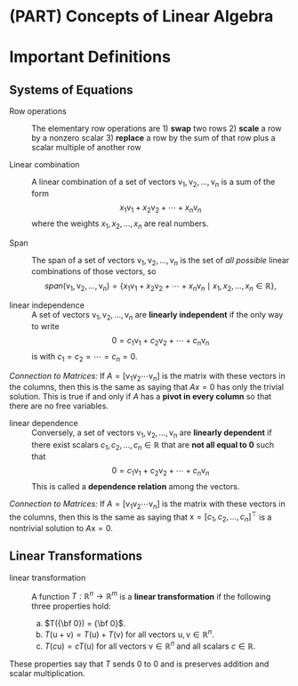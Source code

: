 # (PART) Concepts of Linear Algebra  {-}

\newcommand{\v}{\mathsf{v}}

# Important Definitions

## Systems of Equations

Row operations

: The elementary row operations are
1) **swap** two rows
2) **scale** a row by a nonzero scalar
3) **replace** a row by the sum of that row plus a scalar multiple of another row

Linear combination 

: A linear combination of a set of vectors $\v_1, \v_2, \ldots, \v_n$ is a sum of the form
$$
x_1 \v_1 + x_2 \v_2 + \cdots + x_n \v_n
$$
where the weights $x_1, x_2, \ldots, x_n$ are real numbers.

Span

: The span of a set of vectors $\v_1, \v_2, \ldots, \v_n$ is the set of *all possible* linear combinations of those vectors, so
$$
span(\v_1, \v_2, \ldots, \v_n) = \{ x_1 \v_1 + x_2 \v_2 + \cdots + x_n \v_n \mid
x_1, x_2, \ldots, x_n \in \mathbb{R}\},
$$

linear independence
: A set of vectors $\mathsf{v}_1, \mathsf{v}_2,\ldots, \mathsf{v}_n$ are
**linearly independent** if the only way to write  
$$ 
\mathsf{0} = c_1 \mathsf{v}_1 + c_2 \mathsf{v}_2 + \cdots + c_n \mathsf{v}_n 
$$ 
is with $c_1 = c_2 = \cdots = c_n = 0$.  

*Connection to Matrices:* If $A = [\mathsf{v}_1 \mathsf{v}_2 \cdots
\mathsf{v}_n]$ is the matrix with these vectors in the columns, then this is the
same as saying that $A x = \mathsf{0}$ has only the trivial solution. This is true if and only if $A$ has a **pivot in every column** so that there are no free variables. 

linear dependence
: Conversely, a set of vectors $\mathsf{v}_1, \mathsf{v}_2, \ldots,
\mathsf{v}_n$ are **linearly dependent** if there exist scalars $c_1,
c_2,\ldots, c_n \in \mathbb{R}$ that are **not all equal to 0** such that
$$ 
\mathsf{0} = c_1 \mathsf{v}_1 + c_2 \mathsf{v}_2 + \cdots + c_n
\mathsf{v}_n 
$$ 
This is called a **dependence relation** among
the vectors.  

*Connection to Matrices:* If $A =
[\mathsf{v}_1 \mathsf{v}_2 \cdots \mathsf{v}_n]$ is the matrix with these
vectors in the columns, then this is the same as saying that $\mathsf{x} = [c_1,
c_2, \ldots, c_n]^{\top}$ is a nontrivial solution to $A \mathsf{x} =
\mathsf{0}$.

## Linear Transformations

linear transformation
: A function $T: \mathbb{R}^n \to \mathbb{R}^m$ is a **linear transformation** if the following three properties hold:

     a. $T({\bf 0}) = {\bf 0}$.
     b. $T(\mathsf{u} + \mathsf{v}) = T(\mathsf{u}) + T(\mathsf{v})$ for all vectors $\mathsf{u},\mathsf{v} \in \mathbb{R}^n$.
     c. $T(c \mathsf{u}) = c T(\mathsf{u})$ for all vectors $\mathsf{v} \in \mathbb{R}^n$ and all scalars $c \in \mathbb{R}$.
     
These properties say that $T$ sends 0 to 0 and is preserves addition and scalar multiplication.


<!-- ## Vector Spaces -->

<!-- span  -->

<!-- : A set of vectors $\mathsf{v}_1, \mathsf{v}_2, \ldots, \mathsf{v}_n$ **span** a vector space $V$ if for every $\mathsf{v} \in V$ there exist a set of scalars (weights) $c_1, c_2, \ldots, c_n \in \mathbb{R}$ such that  -->
<!-- $$ -->
<!-- \mathsf{v} = c_1 \mathsf{v}_1 + c_2 \mathsf{v}_2 + \cdots + c_n \mathsf{v}_n. -->
<!-- $$ -->
<!-- *Connection to Matrices:* If $A = [\mathsf{v}_1 \mathsf{v}_2 \cdots \mathsf{v}_n]$ is the matrix with these vectors in the columns, then this is the same as saying that $\mathsf{x} = [c_1, \ldots, c_n]^{\top}$ is a solution to $A x  = \mathsf{v}$. -->

<!-- linear independence -->

<!-- : A set of vectors $\mathsf{v}_1, \mathsf{v}_2,\ldots, \mathsf{v}_n$ are **linearly independent** if the only way to write  -->
<!-- $$ -->
<!-- \mathsf{0} = c_1 \mathsf{v}_1 + c_2 \mathsf{v}_2 + \cdots + c_n \mathsf{v}_n -->
<!-- $$ -->
<!-- is with $c_1 = c_2 = \cdots = c_n = 0$.  -->
<!-- <br/> -->
<!-- *Connection to Matrices:* If $A = [\mathsf{v}_1 \mathsf{v}_2 \cdots \mathsf{v}_n]$ is the matrix with these vectors in the columns, then this is the same as saying that $A x = \mathsf{0}$ has only the trivial solution. -->


<!-- linear dependence -->

<!-- : Conversely, a set of vectors $\mathsf{v}_1, \mathsf{v}_2, \ldots, \mathsf{v}_n$ are **linearly dependent** if there exist scalars $c_1, c_2,\ldots, c_n \in \mathbb{R}$ that are **not all equal to 0** such that -->
<!-- $$ -->
<!-- \mathsf{0} = c_1 \mathsf{v}_1 + c_2 \mathsf{v}_2 + \cdots + c_n \mathsf{v}_n -->
<!-- $$ -->
<!-- This is called a **dependence relation** among the vectors.  -->
<!-- <br/> -->
<!-- *Connection to Matrices:* If $A = [\mathsf{v}_1 \mathsf{v}_2 \cdots \mathsf{v}_n]$ is the matrix with these vectors in the columns, then this is the same as saying that $\mathsf{x} = [c_1, c_2, \ldots, c_n]^{\top}$ is a nontrivial solution to $A \mathsf{x} = \mathsf{0}$. -->


<!-- linear transformation -->

<!-- : A function $T: \mathbb{R}^n \to \mathbb{R}^m$ is a **linear transformation** when:  -->

<!--     * $T(\mathsf{u} + \mathsf{v}) = T(\mathsf{u}) + T(\mathsf{v})$ for all $\mathsf{u}, \mathsf{v} \in \mathbb{R}^n$ (preserves addition) -->
<!--     * $T(c \mathsf{u} ) = c T(\mathsf{u})$ for all $\mathsf{u} \in \mathbb{R}^n$ and $c \in \mathbb{R}$  (preserves scalar multiplication). -->
<!-- It follows from these that also $T(\mathsf{0}) = \mathsf{0}$. -->

<!-- one-to-one  -->

<!-- : A function $T: \mathbb{R}^n \to \mathbb{R}^m$ is a **one-to-one** when: -->

<!-- <center> -->
<!-- for all $\mathsf{y} \in \mathbb{R}^m$ there is **at most** one $\mathsf{x} \in \mathbb{R}^n$ such that $T(\mathsf{x}) = \mathsf{y}$. -->
<!-- </center> -->

<!-- onto  -->

<!-- : A function $T: \mathbb{R}^n \to \mathbb{R}^m$ is a **onto** when: -->

<!-- <center> -->
<!-- for all $\mathsf{y} \in \mathbb{R}^m$ there is **at least** one $\mathsf{x} \in \mathbb{R}^n$ such that $T(\mathsf{x}) = \mathsf{y}$. -->
<!-- </center> -->

<!-- subspace -->

<!-- : A subset $S \subseteq \mathbb{R}^n$ is a **subspace** when: -->

<!--     * $\mathsf{u} + \mathsf{v}  \in S$ for all $\mathsf{u}, \mathsf{v} \in S$ (closed under addition) -->
<!--     * $c \mathsf{u} \in S$ for all $\mathsf{u}\in S$ and $c \in \mathbb{R}$ (closed under scalar multiplication) -->
<!-- It follows from these that also $\mathsf{0} \in S$. -->



<!-- basis -->

<!-- : A **basis** of a vector space (or subspace) $V$ is a set of vectors $\mathcal{B} = \{\mathsf{v}_1, \mathsf{v}_2, \ldots, \mathsf{v}_n\}$  in $V$ such that -->

<!--     * $\mathsf{v}_1, \mathsf{v}_2, \ldots, \mathsf{v}_n$ span $V$ -->
<!--     * $\mathsf{v}_1, \mathsf{v}_2, \ldots, \mathsf{v}_n$ are linearly independent -->
<!-- Equivalently, one can say that $\mathcal{B} = \{\mathsf{v}_1, \mathsf{v}_2, \ldots, \mathsf{v}_n\}$ is a basis of $V$ if for every vector $\mathsf{v} \in V$ there is a **unique** set of scalars $c_1, \ldots, c_n$ such that -->
<!-- $$ -->
<!-- \mathsf{v} = c_1 \mathsf{v}_1 + c_2 \mathsf{v}_2 + \cdots + c_n \mathsf{v}_n. -->
<!-- $$ -->
<!-- (The fact that there is a set of vectors comes from the span; the fact that they are unique comes from linear independence). -->

<!-- dimension -->

<!-- : The **dimension** of a subspace $W$ is the number of vectors in any basis of $W$. This is also the fewest number of vectors required to span the subspace. -->


<!-- ## Matrices -->


<!-- invertible -->

<!-- : The square $n \times n$ matrix $A$ is **invertible** when there exists an $n \times n$ matrix $A^{-1}$ such that $A A^{-1} = I = A^{-1} A$. The Invertible Matrix Theorem collects over two dozen equivalent conditions, each of which guarantees that $A$ is invertible. -->

<!-- null space -->

<!-- : The **null space** $\mbox{Nul}(A) \subset \mathbb{R}^n$ of the $m \times n$ matrix $A$ is the set of solutions to the homogeneous equation $A \mathsf{x} = \mathbf{0}$> We also write this as -->
<!-- $$ -->
<!-- \mbox{Nul}(A) = \{ \mathsf{x} \in \mathbb{R}^n : A \mathsf{x} = \mathbf{0} \} -->
<!-- $$ -->
<!-- *Connection to Linear Transformations*: If $T(\mathsf{x}) = A \mathsf{x}$, then the kernel of $T$ is the null space of matrix $A$.  -->


<!-- column space -->

<!-- : The **column space** $\mbox{Col}(A) \subset \mathbb{R}^m$ of the $m \times n$ matrix $A$ is the set of all linear combinations of the columns of $A$.  -->
<!-- For $A = \begin{bmatrix} \mathsf{a}_1 & \mathsf{a}_2 & \cdots & \mathsf{a}_n \end{bmatrix}$, we have -->
<!-- $$ -->
<!-- \mbox{Col}(A) = \mbox{span} ( \mathsf{a}_1, \mathsf{a}_2, \ldots , \mathsf{a}_n ) -->
<!-- $$ -->
<!-- We also write this as -->
<!-- $$ -->
<!-- \mbox{Col}(A) = \{ \mathsf{b} \in \mathbb{R}^m : \mathsf{b} = A \mathsf{x} \mbox{ for some } \mathsf{x} \in \mathbb{R}^n \}. -->
<!-- $$ -->
<!-- *Connection to Linear Transformations*: If $T(\mathsf{x}) = A \mathsf{x}$, then the range (also called the image) of $T$ is the column space of matrix $A$.  -->


<!-- rank -->

<!-- : The **rank** of the $m \times n$ matrix $A$ is the dimension of the column space of $A$. This is also the number of pivot columns of the matrix. -->

<!-- eigenvalue and eigenvector -->

<!-- : For a square $n \times n$ matrix $A$, the scalar $\lambda \in \mathbb{R}$ is an **eigenvalue** for $A$ when there exists a nonzero vector  $\mathsf{x} \in \mathbb{R}^n$ such that $A \mathsf{x} = \lambda \mathsf{x}$. The nonzero vector $\mathsf{x}$ is the **eigenvector** for eigenvalue $\lambda$. The collection of all of these eigenvalues and eigenvectors is called the **eigensystem** of A. -->


<!-- diagonalization -->

<!-- : A square $n \times n$ matrix is **diagonalizable** when $A = P D P^{-1}$ where $D$ is a diagonal matrix and $P$ is an invertible matrix.  In this case, the eigenvalues of $A$ are the diagonal entries of $D$ and their corresponding eigenvectors are the columns of $P$. -->

<!-- dominant eigenvalue -->

<!-- : The eigenvalue $\lambda$ of  the square matrix $A$ is the **dominant eigenvalue** when  $| \lambda | > | \mu |$ where $\mu$ is any other eigenvalue of $A$. The dominant eigenvalue determines the long-term behavior of $A^t$ as $t \rightarrow \infty$. -->

<!-- ## Orthogonality -->

<!-- length  -->

<!-- : The **length** of a vector $\mathsf{v}$ is  -->
<!-- $$ -->
<!-- \| \mathsf{v} \| = \sqrt{v_1^2 + v_2^2 + \cdots + v_n^2}. -->
<!-- $$ -->

<!-- distance and angle -->

<!-- : The **distance** between vectors $\mathsf{u}$ and $\mathsf{v}$ is -->
<!-- $$ -->
<!-- \mbox{dist}(\mathsf{u},\mathsf{v}) = \| \mathsf{u} - \mathsf{v} \|. -->
<!-- $$ -->
<!-- The **angle** $\theta$ between these vectors is determined by -->
<!-- $$ -->
<!-- \cos \theta = \frac{\mathsf{u} \cdot \mathsf{v}}{ \| \mathsf{u} \| \, \| \mathsf{v} \|}. -->
<!-- $$ -->

<!-- orthogonal -->

<!-- : The vectors $\mathsf{u}$ and $\mathsf{v}$ are **orthogonal** when $\mathsf{u} \cdot \mathsf{v} = 0$. This means that either one of them is the zero vector, or they are perpendicular to one another. -->

<!-- orthogonal complement -->

<!-- : If $W \subset \mathbb{R}^n$ is a subspace, then its **orthogonal complement** $W^{\perp}$ is the set of all vectors in $\mathsf{R}^n$ that are orthogonal to $W$. We also write -->
<!-- $$ -->
<!-- W^{\perp} = \{ \mathsf{v} \in \mathbb{R}^n : \mathsf{v} \cdot \mathsf{w} \mbox{ for all } \mathsf{w} \in W \}. -->
<!-- $$ -->

<!-- orthonormal set -->

<!-- : A collection of vectors $\mathsf{u}_1, \mathsf{u}_2, \ldots, \mathsf{u}_k$ are an **orthonormal set** when every vector has length 1 and the vectors are pairwise orthogonal. -->
<!-- orthogonal matrix -->

<!-- orthogonal matrix -->

<!-- : A square $n \times n$ matrix $P$ is an **orthogonal matrix** when its columns are an orthonormal set. As a result, we have $P^{-1} = P^{\top}$. -->

<!-- projection and residual -->

<!-- : The **orthogonal projection**  of vector $\mathsf{y}$ into a subspace $W$ is the unique vector $\hat{\mathsf{y}} \in W$ such that $\mathsf{z} = \mathsf{y} - \hat{\mathsf{y}} \in W^{\perp}$. The vector $\mathsf{z}$ is called the **residual vector** for the projection. -->


<!-- ## Spectral Decompostion -->

<!-- orthogonal diagonalization -->

<!-- : Every symmetric $n \times n$ matrix is **orthogonally diagonalizable**, meaning that we have $A = P D P^{\top}$ where $D$ is a diagonal matrix and $P$ is an orthogonal matrix. The diagonal entries of $D$ are the eigenvalues of $A$ and the columns of $P$ are the corresponding orthonormal eigenvectors. Furthermore, the eigenvalues of $A$ are nonnegative. -->

<!-- spectral decomposition -->

<!-- : A symmetric matrix $A$ can be written as a linear combination of rank 1 matrices derived from the orthonormal eigensystem of $A$. In particular, we have -->
<!-- $$ -->
<!-- A = \lambda_1 \mathsf{u}_1 \mathsf{u}_1^{\top} + \lambda_2 \mathsf{u}_2 \mathsf{u}_2^{\top} + \cdots + \lambda_n \mathsf{u}_n \mathsf{u}_n^{\top}.  -->
<!-- $$ -->
<!-- This linear combination of rank 1 vectors is called the **spectral decomposition** of $A$. -->


<!-- singular value decomposition (SVD) -->

<!-- : Any $m \times n$ matrix $A$ of rank $r$ can be factored into its **singular value decomposition** $U \Sigma V^{\top}$ where  -->

<!-- * $U$ is an $m \times m$ orthogonal matrix, -->
<!-- * $\Sigma$ is a matrix whose nonzero entries are the positive numbers $\sigma_1, \ldots , \sigma_r$, which appear in decreasing order on the diagonal, and  -->
<!-- * $V$ is an $n \times n$ orthogonal matrix. -->
<!-- The nonzero entries of $\Sigma$ are called the singular values of $A$. The columns of $U$ are  the left singular vectors and the rows of $V^{\top}$ are the right singular vectors. -->

<!-- SVD spectral decomposition -->

<!-- : Any $m \times n$ matrix $A$ of rank $r$ can be written as a linear combination of rank 1 matrices derived from the singular value decomposition of $A$. In particular, we have -->
<!-- $$ -->
<!-- A = \sigma_1 \mathsf{u}_1 \mathsf{v}_1^{\top} + \sigma_2 \mathsf{u}_2 \mathsf{v}_2^{\top} + \cdots + \sigma_r \mathsf{u}_r \mathsf{v}_r^{\top}.  -->
<!-- $$ -->
<!-- This linear combination of rank 1 vectors is called the **(SVD) spectral decomposition** of $A$. -->